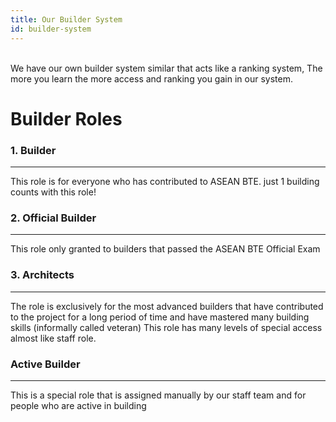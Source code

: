 ```yaml
---
title: Our Builder System
id: builder-system
---
```


<ResponsiveIframe link="https://app.milanote.com/1Nhtcs1ZKGFc9K?p=Cyzn9fTkGZQ" />

<p>
    <br/>We have our own builder system similar that acts like a ranking system, The more you learn the more access and ranking you gain in our system.
</p>
<h1>Builder Roles</h1>
<div class="container row">
    <div class="row">
        <div class="col col--6" style={{paddingBottom: "1rem"}}>
            <div class="card-demo">
                <div class="card">
                    <div class="card__image" style={{backgroundColor:"#55b2a6", height:"1rem"}} />
                    <div class="card__header">
                        <h3 id="builder">1. Builder</h3>
                    </div>
                    <div class="card__body">
                        <p> <hr/>
                            This role is for everyone who has contributed to ASEAN BTE.
                            just 1 building counts with this role!
                        </p>
                    </div>
                </div>
            </div>
        </div>
        <div class="col col--6" style={{paddingBottom: "1rem"}}>
            <div class="card-demo">
                <div class="card">
                    <div class="card__image" style={{backgroundColor:"#ad6fff", height:"1rem"}} />
                    <div class="card__header">
                        <h3 id="official-builder">2. Official Builder</h3>
                    </div>
                    <div class="card__body">
                        <p> <hr/>
                            This role only granted to builders that passed the <Link to="../become-official">ASEAN BTE Official Exam</Link>
                        </p>
                    </div>
                </div>
            </div>
        </div>
        <div class="col col--6" style={{paddingBottom: "1rem"}}>
            <div class="card-demo">
                <div class="card">
                    <div class="card__image" style={{backgroundColor:"#4ebafd", height:"1rem"}} />
                    <div class="card__header">
                        <h3 id="architects">3. Architects</h3>
                    </div>
                    <div class="card__body">
                        <p> <hr/>
                            The role is exclusively for the most advanced builders that have contributed to the project for a long period of time 
                            and have mastered many building skills (informally called veteran)
                            This role has many levels of special access almost like staff role.
                        </p>
                    </div>
                </div>
            </div>
        </div>
        <div class="col col--6">
            <div class="card-demo">
                <div class="card">
                    <div class="card__image" style={{backgroundColor:"#ffd14d", height:"1rem"}} />
                    <div class="card__header">
                        <h3 id="active-builder">Active Builder</h3>
                    </div>
                    <div class="card__body">
                        <p> <hr/>
                            This is a special role that is assigned manually by our staff team and for people who are active in building
                        </p>
                    </div>
                </div>
            </div>
        </div>
    </div>
</div>